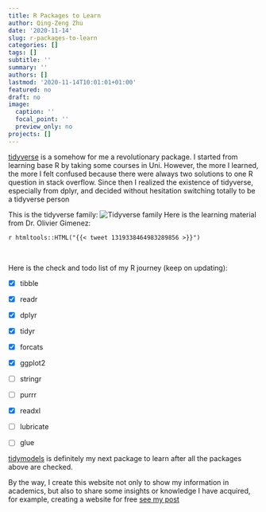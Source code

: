 ```yaml
---
title: R Packages to Learn
author: Qing-Zeng Zhu
date: '2020-11-14'
slug: r-packages-to-learn
categories: []
tags: []
subtitle: ''
summary: ''
authors: []
lastmod: '2020-11-14T10:01:01+01:00'
featured: no
draft: no
image:
  caption: ''
  focal_point: ''
  preview_only: no
projects: []
---
```

[tidyverse](https://www.tidyverse.org/) is a somehow for me a revolutionary package. I started from learning base R by taking some courses in Uni. However, the more I learned, the more I felt confused because there were always two solutions to one R question in stack overflow. Since then I realized the existence of tidyverse, especially from dplyr, and decided without hesitation switching totally to be a tidyverse person

This is the tidyverse family:
![Tidyverse family](/blog/2020-11-14-r-packages-to-learn/tidyverse.png)
Here is the learning material from Dr. Olivier Gimenez:

`r htmltools::HTML("{{< tweet 1319338464983289856 >}}")`


<br>

Here is the check and todo list of my R journey (keep on updating):

- [x] tibble
- [x] readr
- [x] dplyr
- [x] tidyr
- [x] forcats
- [x] ggplot2
- [ ] stringr
- [ ] purrr

- [x] readxl
- [ ] lubricate
- [ ] glue

[tidymodels](https://www.tidymodels.org/) is definitely my next package to learn after all the packages above are checked.

By the way, I create this website not only to show my information in academics, but also to share some insights or knowledge I have acquired, for example, creating a website for free [see my post](../creating-a-website/)




